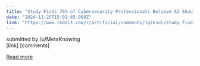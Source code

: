 ```yaml
---
title: "Study Finds 76% of Cybersecurity Professionals Believe AI Should Be Heavily Regulated"
date: "2024-11-25T15:01:45.000Z"
link: "https://www.reddit.com/r/artificial/comments/1gzksul/study_finds_76_of_cybersecurity_professionals/"
---
```


submitted by    /u/MetaKnowing  
 [link]   [comments]

[Read more](https://www.reddit.com/r/artificial/comments/1gzksul/study_finds_76_of_cybersecurity_professionals/)
